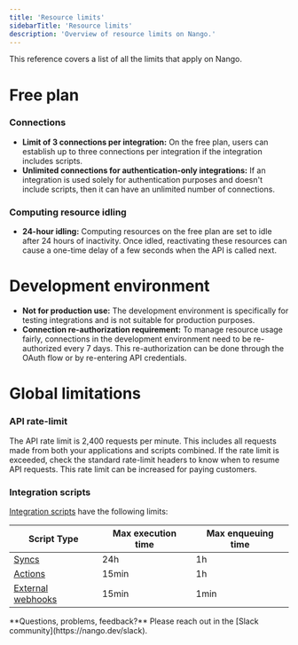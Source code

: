 ```yaml
---
title: 'Resource limits'
sidebarTitle: 'Resource limits'
description: 'Overview of resource limits on Nango.'
---
```


This reference covers a list of all the limits that apply on Nango.

# Free plan

### Connections

- **Limit of 3 connections per integration:** On the free plan, users can establish up to three connections per integration if the integration includes scripts.
- **Unlimited connections for authentication-only integrations:** If an integration is used solely for authentication purposes and doesn't include scripts, then it can have an unlimited number of connections.

### Computing resource idling

- **24-hour idling:** Computing resources on the free plan are set to idle after 24 hours of inactivity. Once idled, reactivating these resources can cause a one-time delay of a few seconds when the API is called next.

# Development environment

- **Not for production use:** The development environment is specifically for testing integrations and is not suitable for production purposes.
- **Connection re-authorization requirement:** To manage resource usage fairly, connections in the development environment need to be re-authorized every 7 days. This re-authorization can be done through the OAuth flow or by re-entering API credentials.

# Global limitations

### API rate-limit

The API rate limit is 2,400 requests per minute. This includes all requests made from both your applications and scripts combined. If the rate limit is exceeded, check the standard rate-limit headers to know when to resume API requests. This rate limit can be increased for paying customers.

### Integration scripts

[Integration scripts](/understand/concepts/scripts) have the following limits: 

| Script Type | Max execution time | Max enqueuing time |
| - | - | - |
| [Syncs](/understand/concepts/syncs) | 24h | 1h |
| [Actions](/understand/concepts/actions) | 15min | 1h |
| [External webhooks](/integrate/guides/receive-webhooks-from-an-api#handle-external-webhooks-in-syncs) | 15min | 1min |

<Tip>
**Questions, problems, feedback?** Please reach out in the [Slack community](https://nango.dev/slack).
</Tip>